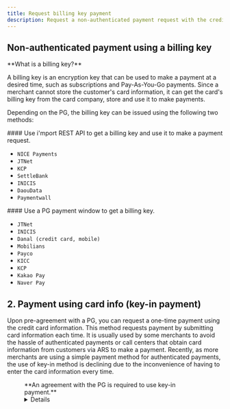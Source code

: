 ```yaml
---
title: Request billing key payment
description: Request a non-authenticated payment request with the credit card information.
---
```



## Non-authenticated payment using a billing key

<Hint style="info">
**What is a billing key?**

A billing key is an encryption key that can be used to make a payment at a desired time, such as subscriptions and Pay-As-You-Go payments. Since a merchant cannot store the customer's card information, it can get the card's billing key from the card company, store and use it to make payments.

</Hint>

Depending on the PG, the billing key can be issued using the following two methods:

<Tabs>
<Tab title="REST API">
#### Use i'mport REST API to get a billing key and use it to make a payment request.

- `NICE Payments`
- `JTNet`
- `KCP`
- `SettleBank`
- `INICIS`
- `DaouData`
- `Paymentwall`

</Tab>

<Tab title="PG payment window">
#### Use a PG payment window to get a billing key.

- `JTNet`
- `INICIS`
- `Danal (credit card, mobile)`
- `Mobilians`
- `Payco`
- `KICC`
- `KCP`
- `Kakao Pay`
- `Naver Pay`

</Tab>
</Tabs>

<ContentRef slug="/en/rest-api" />

<ContentRef slug="/en/pg-window" />

## 2. Payment using card info (key-in payment) <a href="#a-rest-api" id="a-rest-api"></a>

Upon pre-agreement with a PG, you can request a one-time payment using the credit card information.
This method requests payment by submitting card information each time. It is usually used by some
merchants to avoid the hassle of authenticated payments or call centers that obtain card information
from customers via ARS to make a payment. Recently, as more merchants are using a simple payment
method for authenticated payments, the use of key-in method is declining due to the inconvenience of
having to enter the card information every time.

<Figure src="/gitbook-assets/en/image (139).png" caption='ChaiPort merchant "Ringle English Education"' />

<Hint style="info">
**An agreement with the PG is required to use key-in payment.**

</Hint>

<Details>
<p slot="summary"> PGs that support key-in payment</p>

- NICE Payments
- NHN KCP
- JTNET
- SettleBank
- DaouData

</Details>

